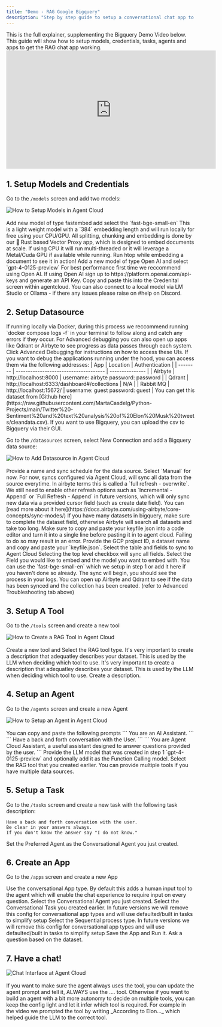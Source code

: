 ```yaml
---
title: "Demo - RAG Google Bigquery"
description: "Step by step guide to setup a conversational chat app to RAG a Google Big Query datasource (or any other data source)"
---
```


<Note>
    This is the full explainer, supplementing the Bigquery Demo Video below.
    This guide will show how to setup models, credentials, tasks, agents and apps to get the RAG chat app working.
</Note>

<iframe width="560" height="315" src="https://www.youtube.com/embed/POLdnrjsy9c?si=367PvQnnNYpj3xSw&amp;start=115" title="YouTube video player" frameborder="0" allow="accelerometer; autoplay; clipboard-write; encrypted-media; gyroscope; picture-in-picture; web-share" referrerpolicy="strict-origin-when-cross-origin" allowfullscreen></iframe>

## 1. Setup Models and Credentials

Go to the `/models` screen and add two models:

<Frame>
  <img src="/images/demo-models.png" alt="How to Setup Models in Agent Cloud"/>
</Frame> <br></br>

<AccordionGroup>
  <Accordion icon="microchip" title="Add Embedding Model">
  Add new model of type fastembed add select the `fast-bge-small-en`
    <Note>This is a light weight model with a `384` embedding length and will run locally for free using your CPU/GPU. All splitting, chunking and embedding is done by our 🦀 Rust based Vector Proxy app, which is designed to embed documents at scale. If using CPU it will run multi-threaded or it will leverage a Metal/Cuda GPU if available while running. Run htop while embedding a document to see it in action!</Note>
  </Accordion>

  <Accordion icon="comments" title="Add LLM Model">
  Add a new model of type Open AI and select `gpt-4-0125-preview`
    <Note>For best performance first time we reccommend using Open AI. If using Open AI sign up to https://platform.openai.com/api-keys and generate an API Key. Copy and paste this into the Credenital screen within agentcloud. You can also connect to a local model via LM Studio or Ollama - if there any issues please raise on #help on Discord.</Note>
  </Accordion>
</AccordionGroup>

## 2. Setup Datasource

<Tip>
	If running locally via Docker, during this process we reccommend running `docker compose logs -f` in your terminal to follow along and catch any errors if they occur. 
	For Advanced debugging you can also open up apps like Qdrant or Airbyte to see progress as data passes through each system. 
	Click Advanced Debugging for instructions on how to access these UIs.
</Tip>
<AccordionGroup>
<Accordion icon="bug" title="Advanced Debugging">
If you want to debug the applications running under the hood, you can access them via the following addresses:
| App | Location | Authentication |
| -------- | ------------------------------------- | --------------- |
| Airbyte | http://localhost:8000 | username: airbyte password: password |
| Qdrant | http://localhost:6333/dashboard#/collections | N/A |
| Rabbit MQ | http://localhost:15672/ | username: guest password: guest |

</Accordion>
<Accordion icon="file-csv" title="Sample Elon Musk tweets dataset">
You can get this dataset from [Github here](https://raw.githubusercontent.com/MartaCasdelg/Python-Projects/main/Twitter%20-Sentiment%20and%20text%20analysis%20of%20Elon%20Musk%20tweets/cleandata.csv). If you want to use Bigquery, you can upload the csv to Bigquery via their GUI.
</Accordion>
</AccordionGroup>

Go to the `/datasources` screen, select New Connection and add a Bigquery data source:

<Frame>
  <img src="/images/demo-bigquery-datasource.png" alt="How to Add Datasource in Agent Cloud"/>
</Frame> <br></br>

<AccordionGroup>
  <Accordion icon="wrench" title="Provide a name and sync schedule">
  Provide a name and sync schedule for the data source. Select `Manual` for now.
    <Warning>For now, syncs configured via Agent Cloud, will sync all data from the source everytime. In airbyte terms this is called a `full refresh - overwrite`. We still need to enable other refresh options such as `Incremental - Append` or `Full Refresh - Append` in future versions, which will only sync new data via a provided cursor field (such as create date field). You can [read more about it here](https://docs.airbyte.com/using-airbyte/core-concepts/sync-modes/) </Warning>
  </Accordion>

  <Accordion icon="key" title="Provide Data Source Credentials">
      <Tip>If you have many datasets in bigquery, make sure to complete the dataset field, otherwise Airbyte will search all datasets and take too long.</Tip>
      <Warning> Make sure to copy and paste your keyfile json into a code editor and turn it into a single line before pasting it in to agent cloud. Failing to do so may result in an error.</Warning>
  Provide the GCP project ID, a dataset name and copy and paste your `keyfile.json`.
  </Accordion>

  <Accordion icon="table" title="Select Table and Fields to Sync">
  Select the table and fields to sync to Agent Cloud
  <Tip>Selecting the top level checkbox will sync all fields.</Tip>
  </Accordion>

  <Accordion icon="microchip" title="Select field to Embed">
  Select the Field you would like to embed and the model you want to embed with. You can use the `fast-bge-small-en` which we setup in step 1 or add it here if you haven't done so already.
  </Accordion>
  <Accordion icon="rotate" title="Sync will begin">
  The sync will begin, you should see the process in your logs. You can open up Airbyte and Qdrant to see if the data has been synced and the collection has been created. (refer to Advanced Troubleshooting tab above)
  </Accordion>

</AccordionGroup>

## 3. Setup A Tool

Go to the `/tools` screen and create a new tool

<Frame>
  <img src="/images/demo-tools.png" alt="How to Create a RAG Tool in Agent Cloud"/>
</Frame> <br></br>

<AccordionGroup>
<Accordion icon="wrench" title="Create a RAG tool">
Create a new tool and Select the RAG tool type.
</Accordion>
<Accordion icon="text" title="Create a description">
It's very important to create a description that adequatley describes your dataset. This is used by the LLM when deciding which tool to use.
</Accordion>
<Accordion icon="table" title="Add datasource to the tool">
<Tip>It's very important to create a description that adequatley describes your dataset. This is used by the LLM when deciding which tool to use.</Tip>
Create a description.
</Accordion>
</AccordionGroup>

## 4. Setup an Agent

Go to the `/agents` screen and create a new Agent

<Frame>
  <img src="/images/demo-agent.png" alt="How to Setup an Agent in Agent Cloud"/>
</Frame> <br></br>

<AccordionGroup>
<Accordion icon="flag" title="Provide a Role, Goal and Backstory">
You can copy and paste the following prompts
<Tabs>
  <Tab title="👤️ Role">
  ```
  You are an AI Assistant.
  ```
  </Tab>
  <Tab title="🎯️ Goal">
    ```
    Have a back and forth conversation with the User.
    ```
  </Tab>
  <Tab title="📖 Backstory">
     ```
     You are Agent Cloud Assistant, a useful assistant designed to answer questions provided by the user.
     ```
  </Tab>
</Tabs>
</Accordion>
<Accordion icon="comments" title="Select the model">
Provide the LLM model that was created in step 1 `gpt-4-0125-preview` and optionally add it as the Function Calling model.
</Accordion>
<Accordion icon="wrench" title="Select the tool">
Select the RAG tool that you created earlier. You can provide multiple tools if you have multiple data sources.
</Accordion>
</AccordionGroup>

## 5. Setup a Task

Go to the `/tasks` screen and create a new task with the following task description:

```
Have a back and forth conversation with the user.
Be clear in your answers always.
If you don't know the answer say "I do not know."
```

Set the Preferred Agent as the Conversational Agent you just created.

## 6. Create an App

Go to the `/apps` screen and create a new App

<AccordionGroup>
<Accordion icon="people-arrows" title="Select Conversational App Type">
Use the conversational App type.
<Note>By default this adds a human input tool to the agent which will enable the chat experience to require input on every question.</Note>
</Accordion>
<Accordion icon="robot" title="Select the Agent">
Select the Conversational Agent you just created.
</Accordion>
<Accordion icon="clipboard-list" title="Select the Task">
Select the Conversational Task you created earlier.
<Info>In future versions we will remove this config for conversational app types and will use defaulted/built in tasks to simplify setup</Info>
</Accordion>
<Accordion icon="arrow-down-1-9" title="Select Sequential Process">
Select the Sequential process type.
<Info>In future versions we will remove this config for conversational app types and will use defaulted/built in tasks to simplify setup</Info>
</Accordion>
<Accordion icon="play" title="Run the App">
Save the App and Run it. Ask a question based on the dataset.
</Accordion>
</AccordionGroup>

## 7. Have a chat!

<Frame>
  <img src="/images/demo-chat.png" alt="Chat Interface at Agent Cloud"/>
</Frame> <br></br>

<Tip>
If you want to make sure the agent always uses the tool, you can update the agent prompt and tell it, ALWAYS use the .... tool. 
Otherwise if you want to build an agent with a bit more autonomy to decide on multiple tools, you can keep the config light and let it infer which tool is required.
For example in the video we prompted the tool by writing _According to Elon..._ which helped guide the LLM to the correct tool. 
</Tip>
